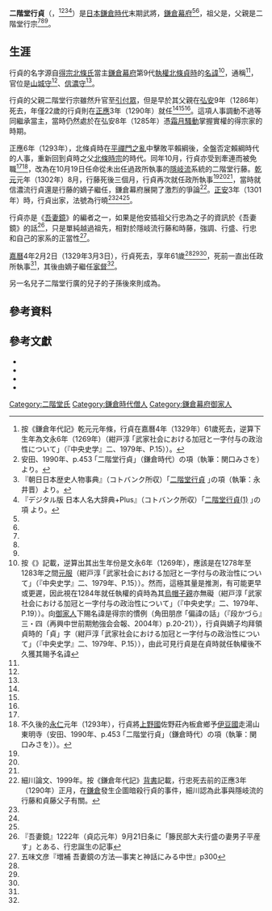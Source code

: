 {{日本武士
|名稱= 二階堂 行貞
|圖片名稱= 
|圖片大小= 
|圖片說明= 
|時代= [[鎌倉時代|鎌倉時代]]末期
|出生日期= [[文永|文永]]6年（1269年）
|出生地點= 
|逝世日期= [[嘉曆|嘉曆]]4年2月2日（1329年3月3日）
|逝世地點= 
|假名= {{lang|ja|にかいどう ゆきさだ}}
|羅馬字= Nikaidō Yukisada
|幼名= 
|改名= 
|别名= 左衛門尉
|諡号= 
|神号= 
|戒名= 
|洗禮名= 
|墓所= 
|朝廷官位= [[山城國|山城守]]、[[信濃國|信濃守]]
|幕府職位= [[鎌倉幕府|鎌倉幕府]]{{Link-ja|政所|政所}}{{Link-ja|執事 (日本)|執事|執事}}
|主君= [[惟康親王|惟康親王]]→[[久明親王|久明親王]]→[[守邦親王|守邦親王]]
|藩= 
|氏族= {{Link-ja|二階堂氏|二階堂氏}}
|父母= 父：二階堂行宗
|養父= 
|養母=
|兄弟= 
|姐妹= 
|正室= 
|側室= 
|嗣子= {{Link-ja|二階堂貞衡|二階堂貞衡}}<br>二階堂行廣
|嗣女= 
|養子= 
|養女= 
}}

'''二階堂行貞'''（{{jpn|j=二階堂行貞|hg=にかいどう ゆきさだ|rm=Nikaidō Yukisada}}，{{bd|1269年||1329年|3月3日|catIdx=Nikaidō Yukisada}}<ref>按《鎌倉年代記》乾元元年條，行貞在嘉曆4年（1329年）61歲死去，逆算下生年為文永6年（1269年）（紺戸淳 ｢武家社会における加冠と一字付与の政治性について｣（『中央史学』二、1979年、P.15））。</ref><ref name="鎌倉・室町p.453">安田、1990年、p.453 ｢二階堂行貞｣（鎌倉時代）の項（執筆：関口みさを）より。</ref><ref name="kotobank asahi">『朝日日本歴史人物事典』（コトバンク所収）｢[http://kotobank.jp/word/%E4%BA%8C%E9%9A%8E%E5%A0%82%E8%A1%8C%E8%B2%9E 二階堂行貞] {{Wayback|url=http://kotobank.jp/word/%E4%BA%8C%E9%9A%8E%E5%A0%82%E8%A1%8C%E8%B2%9E |date=20130513164554 }}｣の項（執筆：永井晋）より。</ref><ref name="kotobank Plus">『デジタル版 日本人名大辞典+Plus』（コトバンク所収）｢[http://kotobank.jp/word/%E4%BA%8C%E9%9A%8E%E5%A0%82%E8%A1%8C%E8%B2%9E(1) 二階堂行貞(1)] {{Wayback|url=http://kotobank.jp/word/%E4%BA%8C%E9%9A%8E%E5%A0%82%E8%A1%8C%E8%B2%9E(1) |date=20140903120025 }}｣の項 より。</ref>）是[[日本|日本]][[鎌倉時代|鎌倉時代]]末期武將，[[鎌倉幕府|鎌倉幕府]]{{Link-ja|政所|政所}}{{Link-ja|執事 (日本)|執事|執事}}<ref name="鎌倉・室町p.453" /><ref name="kotobank asahi" />，祖父是{{Link-ja|二階堂行忠|二階堂行忠}}，父親是二階堂行宗<ref name="鎌倉・室町p.453" /><ref name="kotobank asahi" /><ref name="kotobank Plus" />。

== 生涯 ==
行貞的名字源自[[得宗|得宗]][[北條氏|北條氏]]當主[[鎌倉幕府|鎌倉幕府]]第9代[[執權|執權]][[北條貞時|北條貞時]]的[[名諱|名諱]]<ref>按《{{Link-ja|鎌倉年代記|鎌倉年代記}}》記載，逆算出其出生年份是文永6年（1269年），應該是在1278年至1283年之間[[元服|元服]]（紺戸淳 ｢武家社会における加冠と一字付与の政治性について｣（『中央史学』二、1979年、P.15））。然而，這極其量是推測，有可能更早或更遲，因此視在1284年就任執權的貞時為其[[烏帽子親|烏帽子親]]亦無礙（紺戸淳 ｢武家社会における加冠と一字付与の政治性について｣（『中央史学』二、1979年、P.19））。向[[御家人|御家人]]下賜名諱是得宗的慣例（角田朋彦 ｢偏諱の話｣（『段かづら』三・四（再興中世前期勉強会会報、2004年）p.20-21）），行貞與嫡子{{Link-ja|二階堂貞衡|二階堂貞衡}}均拜領貞時的「貞」字（紺戸淳 ｢武家社会における加冠と一字付与の政治性について｣（『中央史学』二、1979年、P.15）），由此可見行貞是在貞時就任執權後不久獲其賜予名諱</ref>，通稱{{Link-ja|衛門府|衛門府|左衛門尉}}<ref name="鎌倉・室町p.453" />，官位是[[山城國|山城守]]<ref name="鎌倉・室町p.453" />、[[信濃國|信濃守]]<ref name="鎌倉・室町p.453" />。

行貞的父親二階堂行宗雖然升官至[[引付眾|引付眾]]，但是早於其父親{{Link-ja|二階堂行忠|二階堂行忠}}在[[弘安|弘安]]9年（1286年）死去，年僅22歲的行貞則在[[正應|正應]]3年（1290年）就任{{Link-ja|政所|政所}}{{Link-ja|執事 (日本)|執事|執事}}<ref name="鎌倉・室町p.453" /><ref name="kotobank asahi" /><ref name="kotobank Plus" />。這項人事調動不過等同繼承當主，當時仍然處於在弘安8年（1285年）憑[[霜月騷動|霜月騷動]]掌握實權的得宗家{{Link-ja|被官|被官}}{{Link-ja|內管領|内管領}}{{Link-ja|平賴綱|平頼綱}}的時期。

正應6年（1293年），北條貞時在[[平禪門之亂|平禪門之亂]]中擊敗平賴綱後，全盤否定賴綱時代的人事，重新回到貞時之父[[北條時宗|北條時宗]]的時代。同年10月，行貞亦受到牽連而被免職<ref name="鎌倉・室町p.453" /><ref>不久後的[[永仁|永仁]]元年（1293年），行貞將[[上野國|上野國]]佐野莊內板倉鄉{{Link-ja|寄進|寄進}}予[[伊豆國|伊豆國]]走湯山東明寺（安田、1990年、p.453 ｢二階堂行貞｣（鎌倉時代）の項（執筆：関口みさを））。</ref>，改為在10月19日任命從未出任過政所執事的[[隱岐國|隱岐流]]{{Link-ja|二階堂行村|二階堂行村}}系統的二階堂行藤。[[乾元_(日本)|乾元]]元年（1302年）8月，行藤死後三個月，行貞再次就任政所執事<ref name="鎌倉・室町p.453" /><ref name="kotobank asahi" /><ref name="kotobank Plus" />，當時就信濃流行貞還是行藤的嫡子{{Link-ja|二階堂貞藤|二階堂貞藤}}繼任，鎌倉幕府展開了激烈的爭論<ref>細川論文、1999年。按《鎌倉年代記》[[背書|背書]]記載，行忠死去前的正應3年（1290年）正月，在[[鎌倉|鎌倉]]發生企圖暗殺行貞的事件，細川認為此事與隱岐流的行藤和貞藤父子有關。</ref>。[[正安|正安]]3年（1301年）時，行貞出家，法號為行曉<ref name="鎌倉・室町p.453" /><ref name="kotobank asahi" /><ref name="kotobank Plus" />。

行貞亦是《[[吾妻鏡|吾妻鏡]]》的編者之一，如果是他安插祖父行忠為{{Link-ja|二階堂行盛|二階堂行盛}}之子的資訊於《吾妻鏡》的話<ref>『吾妻鏡』1222年（貞応元年）9月21日条に「籐民部大夫行盛の妻男子平産す」とある、行忠誕生の記事</ref>，只是單純越過祖先，相對於隱岐流行藤和時藤，強調{{Link-ja|二階堂行光|二階堂行光}}、行盛、行忠和自己的家系的正當性<ref>五味文彦『増補 吾妻鏡の方法―事実と神話にみる中世』p300</ref>。

[[嘉曆|嘉曆]]4年2月2日（1329年3月3日），行貞死去，享年61歲<ref name="鎌倉・室町p.453" /><ref name="kotobank asahi" /><ref name="kotobank Plus" />，死前一直出任政所執事<ref name="kotobank asahi" />，其後由嫡子{{Link-ja|二階堂肯衡|二階堂貞衡}}繼任[[家督|家督]]<ref name="鎌倉・室町p.453" />。

另一名兒子二階堂行廣的兒子的子孫後來則成為{{Link-ja|六鄉氏|六郷氏}}。
== 參考資料 ==
{{reflist}}

== 參考文獻 ==
* {{Cite book|author={{Link-ja|細川重男|細川重男}}|script-title=ja:鎌倉政権得宗専制論 |publisher={{Link-ja|吉川弘文館|吉川弘文館}}|date=2000 |isbn=978-4642027861}}
* {{cite book|author={{Link-ja|安田元久|安田元久}} |script-title=ja:鎌倉・室町人名事典コンパクト版 |publisher={{Link-ja|新人物往來社|新人物往来社}} |year=1990 |isbn=978-4404017574}}
* {{cite book|author={{Link-ja|五味文彥|五味文彦}} |script-title=ja:増補 吾妻鏡の方法―事実と神話にみる中世 |publisher=吉川弘文館 |year=2000 |isbn=978-4642077712}}
* {{cite book|author=細川重男 |script-title=ja:鎌倉遺文研究2 鎌倉時代の社会と文化 |publisher={{Link-ja|東京堂出版|東京堂出版}} |year=1999 |isbn=9784490203752}}

{{DEFAULTSORT:Nikaidō Yukisada}}
[[Category:二階堂氏|Category:二階堂氏]]
[[Category:鎌倉時代僧人|Category:鎌倉時代僧人]]
[[Category:鎌倉幕府御家人|Category:鎌倉幕府御家人]]